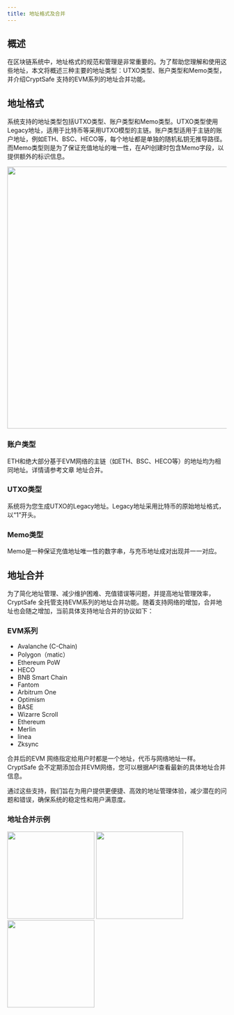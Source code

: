 ```yaml
---
title: 地址格式及合并
---
```


## 概述

在区块链系统中，地址格式的规范和管理是非常重要的。为了帮助您理解和使用这些地址，本文将概述三种主要的地址类型：UTXO类型、账户类型和Memo类型，并介绍CryptSafe 支持的EVM系列的地址合并功能。

## 地址格式

系统支持的地址类型包括UTXO类型、账户类型和Memo类型。UTXO类型使用Legacy地址，适用于比特币等采用UTXO模型的主链。账户类型适用于主链的账户地址，例如ETH、BSC、HECO等，每个地址都是单独的随机私钥无推导路径。而Memo类型则是为了保证充值地址的唯一性，在API创建时包含Memo字段，以提供额外的标识信息。

<div className="w-full flex items-center justify-center">
    <img src="/images/help-center/addresstype.png" width="600"/>
</div>


### 账户类型

ETH和绝大部分基于EVM网络的主链（如ETH、BSC、HECO等）的地址均为相同地址。详情请参考文章 地址合并。

### UTXO类型

系统将为您生成UTXO的Legacy地址。Legacy地址采用比特币的原始地址格式，以“1”开头。

### Memo类型

Memo是一种保证充值地址唯一性的数字串，与充币地址成对出现并一一对应。

## 地址合并

为了简化地址管理、减少维护困难、充值错误等问题，并提高地址管理效率，CryptSafe 全托管支持EVM系列的地址合并功能。随着支持网络的增加，合并地址也会随之增加，当前具体支持地址合并的协议如下：

### EVM系列

- Avalanche (C-Chain)
- Polygon（matic）
- Ethereum PoW
- HECO
- BNB Smart Chain
- Fantom
- Arbitrum One
- Optimism
- BASE
- Wizarre Scroll
- Ethereum
- Merlin
- linea
- Zksync

合并后的EVM 网络指定给用户时都是一个地址，代币与网络地址一样。CryptSafe 会不定期添加合并EVM网络，您可以根据API查看最新的具体地址合并信息。

通过这些支持，我们旨在为用户提供更便捷、高效的地址管理体验，减少潜在的问题和错误，确保系统的稳定性和用户满意度。

### 地址合并示例

 <div className="w-full flex items-center justify-center">
    <CardGroup cols={3}>
        <img src="/images/help-center/addresssample1.png" width="200"/>
        <img src="/images/help-center/addresssample2.png" width="200"/>
        <img src="/images/help-center/addresssample3.png" width="200"/>
    </CardGroup>
</div>

